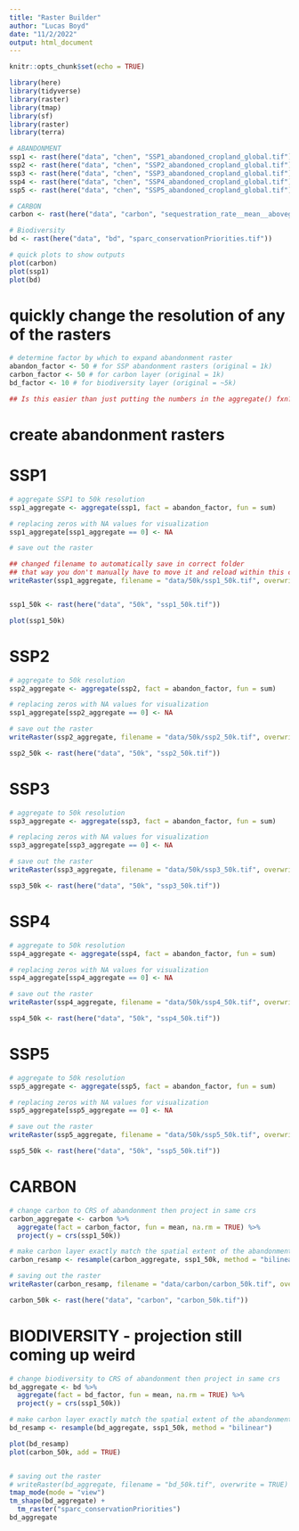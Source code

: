 ```yaml
---
title: "Raster Builder"
author: "Lucas Boyd"
date: "11/2/2022"
output: html_document
---
```


```r
knitr::opts_chunk$set(echo = TRUE)

library(here)
library(tidyverse)
library(raster)
library(tmap)
library(sf)
library(raster)
library(terra)

```

```r
# ABANDONMENT 
ssp1 <- rast(here("data", "chen", "SSP1_abandoned_cropland_global.tif"))
ssp2 <- rast(here("data", "chen", "SSP2_abandoned_cropland_global.tif"))
ssp3 <- rast(here("data", "chen", "SSP3_abandoned_cropland_global.tif"))
ssp4 <- rast(here("data", "chen", "SSP4_abandoned_cropland_global.tif"))
ssp5 <- rast(here("data", "chen", "SSP5_abandoned_cropland_global.tif"))

# CARBON
carbon <- rast(here("data", "carbon", "sequestration_rate__mean__aboveground__full_extent__Mg_C_ha_yr.tif"))

# Biodiversity
bd <- rast(here("data", "bd", "sparc_conservationPriorities.tif"))

# quick plots to show outputs
plot(carbon)
plot(ssp1)
plot(bd)
```
# quickly change the resolution of any of the rasters
```r
# determine factor by which to expand abandonment raster
abandon_factor <- 50 # for SSP abandonment rasters (original = 1k)
carbon_factor <- 50 # for carbon layer (original = 1k)
bd_factor <- 10 # for biodiversity layer (original = ~5k)

## Is this easier than just putting the numbers in the aggregate() fxn? -NM
```

# create abandonment rasters
# SSP1
```r
# aggregate SSP1 to 50k resolution
ssp1_aggregate <- aggregate(ssp1, fact = abandon_factor, fun = sum)

# replacing zeros with NA values for visualization
ssp1_aggregate[ssp1_aggregate == 0] <- NA

# save out the raster

## changed filename to automatically save in correct folder
## that way you don't manually have to move it and reload within this code chunk -NM
writeRaster(ssp1_aggregate, filename = "data/50k/ssp1_50k.tif", overwrite = TRUE)


ssp1_50k <- rast(here("data", "50k", "ssp1_50k.tif"))

plot(ssp1_50k)

```

# SSP2
```r
# aggregate to 50k resolution
ssp2_aggregate <- aggregate(ssp2, fact = abandon_factor, fun = sum)

# replacing zeros with NA values for visualization
ssp1_aggregate[ssp2_aggregate == 0] <- NA

# save out the raster
writeRaster(ssp2_aggregate, filename = "data/50k/ssp2_50k.tif", overwrite = TRUE)

ssp2_50k <- rast(here("data", "50k", "ssp2_50k.tif"))

```

# SSP3
```r
# aggregate to 50k resolution
ssp3_aggregate <- aggregate(ssp3, fact = abandon_factor, fun = sum)

# replacing zeros with NA values for visualization
ssp3_aggregate[ssp3_aggregate == 0] <- NA

# save out the raster
writeRaster(ssp3_aggregate, filename = "data/50k/ssp3_50k.tif", overwrite = TRUE)

ssp3_50k <- rast(here("data", "50k", "ssp3_50k.tif"))

```

# SSP4
```r
# aggregate to 50k resolution
ssp4_aggregate <- aggregate(ssp4, fact = abandon_factor, fun = sum)

# replacing zeros with NA values for visualization
ssp4_aggregate[ssp4_aggregate == 0] <- NA

# save out the raster
writeRaster(ssp4_aggregate, filename = "data/50k/ssp4_50k.tif", overwrite = TRUE)

ssp4_50k <- rast(here("data", "50k", "ssp4_50k.tif"))

```

# SSP5

```r
# aggregate to 50k resolution
ssp5_aggregate <- aggregate(ssp5, fact = abandon_factor, fun = sum)

# replacing zeros with NA values for visualization
ssp5_aggregate[ssp5_aggregate == 0] <- NA

# save out the raster
writeRaster(ssp5_aggregate, filename = "data/50k/ssp5_50k.tif", overwrite = TRUE)

ssp5_50k <- rast(here("data", "50k", "ssp5_50k.tif"))
```

# CARBON

```r
# change carbon to CRS of abandonment then project in same crs
carbon_aggregate <- carbon %>% 
  aggregate(fact = carbon_factor, fun = mean, na.rm = TRUE) %>% 
  project(y = crs(ssp1_50k))

# make carbon layer exactly match the spatial extent of the abandonment
carbon_resamp <- resample(carbon_aggregate, ssp1_50k, method = "bilinear")

# saving out the raster
writeRaster(carbon_resamp, filename = "data/carbon/carbon_50k.tif", overwrite = TRUE)

carbon_50k <- rast(here("data", "carbon", "carbon_50k.tif"))
```

# BIODIVERSITY - projection still coming up weird
```r
# change biodiversity to CRS of abandonment then project in same crs
bd_aggregate <- bd %>% 
  aggregate(fact = bd_factor, fun = mean, na.rm = TRUE) %>% 
  project(y = crs(ssp1_50k))

# make carbon layer exactly match the spatial extent of the abandonment
bd_resamp <- resample(bd_aggregate, ssp1_50k, method = "bilinear")

plot(bd_resamp)
plot(carbon_50k, add = TRUE)


# saving out the raster
# writeRaster(bd_aggregate, filename = "bd_50k.tif", overwrite = TRUE)
tmap_mode(mode = "view")
tm_shape(bd_aggregate) + 
  tm_raster("sparc_conservationPriorities")
bd_aggregate
```
